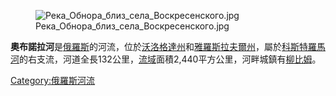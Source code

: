 [[Image:Река_Обнора_близ_села_Воскресенского.jpg|right]]

'''奧布諾拉河'''是[[俄羅斯|俄羅斯]]的河流，位於[[沃洛格達州|沃洛格達州]]和[[雅羅斯拉夫爾州|雅羅斯拉夫爾州]]，屬於[[科斯特羅馬河|科斯特羅馬河]]的右支流，河道全長132公里，[[流域|流域]]面積2,440平方公里，河畔城鎮有[[柳比姆|柳比姆]]。

[[Category:俄羅斯河流|Category:俄羅斯河流]]

{{Russia-geo-stub}}